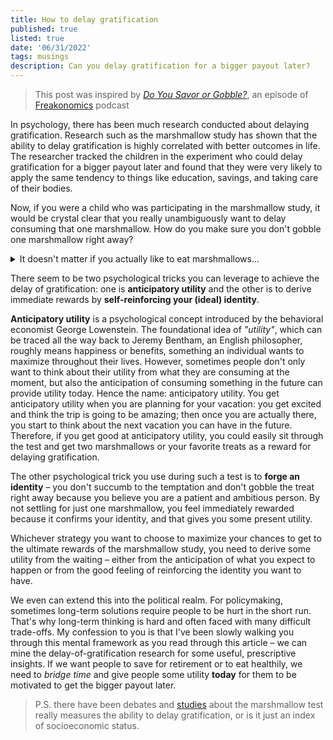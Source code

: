 ```yaml
---
title: How to delay gratification
published: true
listed: true
date: '06/31/2022'
tags: musings
description: Can you delay gratification for a bigger payout later?
---
```


> This post was inspired by [*Do You Savor or Gobble?*](https://freakonomics.com/podcast/do-you-savor-or-gobble/), an episode of [Freakonomics](https://freakonomics.com/) podcast

In psychology, there has been much research conducted about delaying gratification. Research such as the marshmallow study has shown that the ability to delay gratification is highly correlated with better outcomes in life. The researcher tracked the children in the experiment who could delay gratification for a bigger payout later and found that they were very likely to apply the same tendency to things like education, savings, and taking care of their bodies.

Now, if you were a child who was participating in the marshmallow study, it would be crystal clear that you really unambiguously want to delay consuming that one marshmallow. How do you make sure you don't gobble one marshmallow right away?

<details>
    <summary>It doesn't matter if you actually like to eat marshmallows...</summary>
    <p>In fact, in the original marshmallow test, the treat didn't have to be marshmallows if the candidates didn't have an appetite for it – the experimenters would give the kids a selection of treats, and they'd get to pick your favorite treat.</p>

</details>


There seem to be two psychological tricks you can leverage to achieve the delay of gratification: one is **anticipatory utility** and the other is to derive immediate rewards by **self-reinforcing your (ideal) identity**.

**Anticipatory utility** is a psychological concept introduced by the behavioral economist George Lowenstein. The foundational idea of *"utility"*, which can be traced all the way back to Jeremy Bentham, an English philosopher, roughly means happiness or benefits, something an individual wants to maximize throughout their lives. However, sometimes people don't only want to think about their utility from what they are consuming at the moment, but also the anticipation of consuming something in the future can provide utility today. Hence the name: anticipatory utility. You get anticipatory utility when you are planning for your vacation: you get excited and think the trip is going to be amazing; then once you are actually there, you start to think about the next vacation you can have in the future. Therefore, if you get good at anticipatory utility, you could easily sit through the test and get two marshmallows or your favorite treats as a reward for delaying gratification.

The other psychological trick you use during such a test is to **forge an identity** – you don't succumb to the temptation and don't gobble the treat right away because you believe you are a patient and ambitious person. By not settling for just one marshmallow, you feel immediately rewarded because it confirms your identity, and that gives you some present utility.

Whichever strategy you want to choose to maximize your chances to get to the ultimate rewards of the marshmallow study, you need to derive some utility from the waiting – either from the anticipation of what you expect to happen or from the good feeling of reinforcing the identity you want to have.

We even can extend this into the political realm. For policymaking, sometimes long-term solutions require people to be hurt in the short run. That's why long-term thinking is hard and often faced with many difficult trade-offs. My confession to you is that I've been slowly walking you through this mental framework as you read through this article – we can mine the delay-of-gratification research for some useful, prescriptive insights. If we want people to save for retirement or to eat healthily, we need to *bridge time* and give people some utility **today** for them to be motivated to get the bigger payout later.


> P.S. there have been debates and [studies](https://www.ncbi.nlm.nih.gov/pmc/articles/PMC3794428/) about the marshmallow test really measures the ability to delay gratification, or is it just an index of socioeconomic status.
